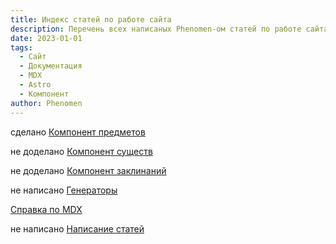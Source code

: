 ```yaml
---
title: Индекс статей по работе сайта
description: Перечень всех написаных Phenomen-ом статей по работе сайта
date: 2023-01-01
tags:
  - Сайт
  - Документация
  - MDX
  - Astro
  - Компонент
author: Phenomen
---
```


сделано [Компонент предметов](https://cyborgsandmages.com/posts/articles/item-component)

не доделано [Компонент существ](https://cyborgsandmages.com/posts/articles/creature-component)

не доделано [Компонент заклинаний](https://cyborgsandmages.com/posts/articles/spell-component)

не написано [Генераторы](https://cyborgsandmages.com/posts/articles/generators-component)

[Справка по MDX](https://cyborgsandmages.com/posts/articles/using-mdx)

не написано [Написание статей](https://cyborgsandmages.com/resources/authoring)
